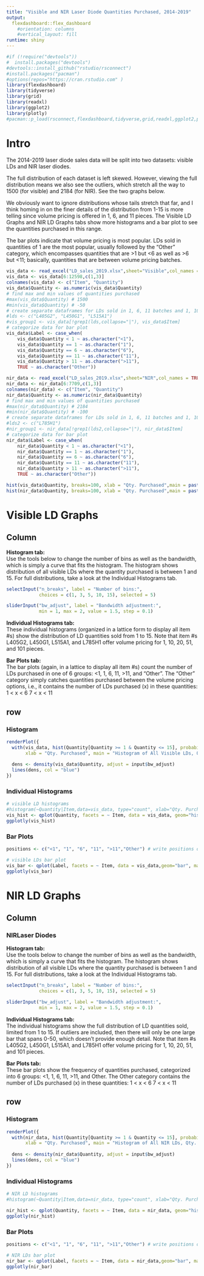 ---
title: "Visible and NIR Laser Diode Quantities Purchased, 2014-2019"
output:
  flexdashboard::flex_dashboard
    #orientation: columns
    #vertical_layout: fill
runtime: shiny
---

```{r Install Packages, results="hide"}
#if (!require("devtools"))
#  install.packages("devtools")
#devtools::install_github("rstudio/rsconnect")
#install.packages("pacman")
#options(repos="https://cran.rstudio.com" )
library(flexdashboard)
library(tidyverse)
library(grid)
library(readxl)
library(ggplot2)
library(plotly)
#pacman::p_load(rsconnect,flexdashboard,tidyverse,grid,readxl,ggplot2,plotly)
```

Intro
=======================================================================

The 2014-2019 laser diode sales data will be split into two datasets: visible LDs and NIR laser diodes.

The full distribution of each dataset is left skewed. However, viewing the full distribution means we also see the outliers, which stretch all the way to 1500 (for visible) and 2184 (for NIR). See the two graphs below.

We obviously want to ignore distributions whose tails stretch that far, and I think homing in on the finer details of the distribution from 1-15 is more telling since volume pricing is offered in 1, 6, and 11 pieces. The Visible LD Graphs and NIR LD Graphs tabs show more histograms and a bar plot to see the quantities purchased in this range.

The bar plots indicate that volume pricing is most popular. LDs sold in quantities of 1 are the most popular, usually followed by the "Other" category, which encompasses quantities that are >1 but <6 as well as >6 but <11; basically, quantities that are between volume pricing batches.

```{r Data Vis}
vis_data <- read_excel("LD_sales_2019.xlsx",sheet="Visible",col_names = TRUE, col_types = NULL, na = "", skip = 0)
vis_data <- vis_data[6:12598,c(1,3)]
colnames(vis_data) <- c("Item", "Quantity")
vis_data$Quantity <- as.numeric(vis_data$Quantity)
# find max and min values of quantities purchased
#max(vis_data$Quantity) # 1500
#min(vis_data$Quantity) # -50
# create separate dataframes for LDs sold in 1, 6, 11 batches and 1, 10, 20, 51, and 101 batches.
#lds <- c("L405G2", "L450G1", "L515A1")
#vis_group1 <- vis_data[!grep1(lds,collapse="|"), vis_data$Item]
# categorize data for bar plot
vis_data$Label <- case_when(
    vis_data$Quantity < 1 ~ as.character("<1"),
    vis_data$Quantity == 1 ~ as.character("1"),
    vis_data$Quantity == 6 ~ as.character("6"),
    vis_data$Quantity == 11 ~ as.character("11"),
    vis_data$Quantity > 11 ~ as.character(">11"),
    TRUE ~ as.character("Other"))
```

```{r Data NIR}
nir_data <- read_excel("LD_sales_2019.xlsx",sheet="NIR",col_names = TRUE, col_types = NULL, na = "", skip = 0)
nir_data <- nir_data[6:7709,c(1,3)]
colnames(nir_data) <- c("Item", "Quantity")
nir_data$Quantity <- as.numeric(nir_data$Quantity)
# find max and min values of quantities purchased
#max(nir_data$Quantity) # 2184
#min(nir_data$Quantity) # -100
# create separate dataframes for LDs sold in 1, 6, 11 batches and 1, 10, 20, 51, and 101 batches.
#lds2 <- c("L785H1")
#nir_group1 <- nir_data[!grep1(lds2,collapse="|"), nir_data$Item]
# categorize data for bar plot
nir_data$Label <- case_when(
    nir_data$Quantity < 1 ~ as.character("<1"),
    nir_data$Quantity == 1 ~ as.character("1"),
    nir_data$Quantity == 6 ~ as.character("6"),
    nir_data$Quantity == 11 ~ as.character("11"),
    nir_data$Quantity > 11 ~ as.character(">11"),
    TRUE ~ as.character("Other"))
```

```{r }
hist(vis_data$Quantity, breaks=100, xlab = "Qty. Purchased",main = paste("Full Distribution of Visible LDs"))
hist(nir_data$Quantity, breaks=100, xlab = "Qty. Purchased",main = paste("Full Distribution of NIR LDs"))
```


Visible LD Graphs
=======================================================================
Column {.sidebar}
-----------------------------------------------------------------------

<b>Histogram tab:</b><br />
Use the tools below to change the number of bins as well as the bandwidth, which is simply a curve that fits the histogram. The histogram shows distribution of all visible LDs where the quantity purchased is between 1 and 15. For full distributions, take a look at the Individual Histograms tab.
```{r}
selectInput("n_breaks", label = "Number of bins:",
            choices = c(1, 3, 5, 10, 15), selected = 5)

sliderInput("bw_adjust", label = "Bandwidth adjustment:",
            min = 1, max = 2, value = 1.5, step = 0.1)
```

<b>Individual Histograms tab:</b><br />
These individual histograms (organized in a lattice form to display all item #s) show the distribution of LD quantities sold from 1 to 15. Note that item #s L405G2, L450G1, L515A1, and L785H1 offer volume pricing for 1, 10, 20, 51, and 101 pieces.

<b>Bar Plots tab:</b><br />
The bar plots (again, in a lattice to display all item #s) count the number of LDs purchased in one of 6 groups: <1, 1, 6, 11, >11, and "Other". The "Other" category simply catches quantities purchased between the volume pricing options, i.e., it contains the number of LDs purchased (x) in these quantities:
1 < x < 6
7 < x < 11

row {.tabset }
-----------------------------------------------------------------------

### Histogram

```{r}
renderPlot({
  with(vis_data, hist(Quantity[Quantity >= 1 & Quantity <= 15], probability = TRUE, breaks = as.numeric(input$n_breaks),
       xlab = "Qty. Purchased", main = "Histogram of All Visible LDs, Qty. Purchased b/w 1 and 15"))
  
  dens <- density(vis_data$Quantity, adjust = input$bw_adjust)
  lines(dens, col = "blue")
})
```

### Individual Histograms
```{r Histograms Vis}
# visible LD histograms
#histogram(~Quantity|Item,data=vis_data, type="count", xlab="Qty. Purchased", main="Individual Histograms of Qty. Purchased", breaks=c(6))
vis_hist <- qplot(Quantity, facets = ~ Item, data = vis_data, geom="histogram", ylim=c(0,200), binwidth = 0.5, main="Individual Histograms of Qty. Purchased", xlab = "Qty. Purchased", ylab = "Frequency") + theme(plot.title = element_text(hjust = 0.5)) + scale_x_continuous(breaks = seq(0, 15, 5), lim = c(0,15))# +theme(axis.text=element_text(size=4))
ggplotly(vis_hist)
```



### Bar Plots
```{r Bar Plots}
positions <- c("<1", "1", "6", "11", ">11","Other") # write positions of labels on x-axis

# visible LDs bar plot
vis_bar <- qplot(Label, facets = ~ Item, data = vis_data,geom="bar", main="Individual Bar Plots of Qty. Purchased", xlab = "Qty. Purchased", ylab = "Count") + theme(plot.title = element_text(hjust = 0.5)) + scale_x_discrete(limits = positions)+ scale_y_continuous(breaks = seq(0, 400, 100), lim = c(0,400))# +theme(axis.text=element_text(size=4))
ggplotly(vis_bar)

```

NIR LD Graphs
=======================================================================
Column {.sidebar}
-----------------------------------------------------------------------
### NIRLaser Diodes


<b>Histogram tab:</b><br />
Use the tools below to change the number of bins as well as the bandwidth, which is simply a curve that fits the histogram. The histogram shows distribution of all visible LDs where the quantity purchased is between 1 and 15. For full distributions, take a look at the Individual Histograms tab.

```{r}
selectInput("n_breaks", label = "Number of bins:",
            choices = c(1, 3, 5, 10, 15), selected = 5)

sliderInput("bw_adjust", label = "Bandwidth adjustment:",
            min = 1, max = 2, value = 1.5, step = 0.1)
```
<b>Individual Histograms tab:</b><br />
The individual histograms show the full distribution of LD quantities sold, limited from 1 to 15. If outliers are included, then there will only be one large bar that spans 0-50, which doesn't provide enough detail. Note that item #s L405G2, L450G1, L515A1, and L785H1 offer volume pricing for 1, 10, 20, 51, and 101 pieces.

<b>Bar Plots tab:</b><br />
These bar plots show the frequency of quantities purchased, categorized into 6 groups: <1, 1, 6, 11, >11, and Other. The Other category contains the number of LDs purchased (x) in these quantities:
1 < x < 6
7 < x < 11

row {.tabset }
-----------------------------------------------------------------------

### Histogram

```{r}
renderPlot({
  with(nir_data, hist(Quantity[Quantity >= 1 & Quantity <= 15], probability = TRUE, breaks = as.numeric(input$n_breaks),
       xlab = "Qty. Purchased", main = "Histogram of All NIR LDs, Qty. Purchased b/w 1 and 15"))
  
  dens <- density(nir_data$Quantity, adjust = input$bw_adjust)
  lines(dens, col = "blue")
})
```

### Individual Histograms

```{r Histograms NIR}
# NIR LD histograms
#histogram(~Quantity|Item,data=nir_data, type="count", xlab="Qty. Purchased", main="Individual Histograms of Qty. Purchased", breaks=c(6))

nir_hist <- qplot(Quantity, facets = ~ Item, data = nir_data, geom="histogram", xlim=c(1,15), ylim=c(0,150), binwidth = 0.5, main="Individual Histograms of Qty. Purchased", xlab = "Qty. Purchased", ylab = "Frequency") + theme(plot.title = element_text(hjust = 0.5))+ scale_x_continuous(breaks = seq(0, 15, 5), lim = c(0,15))# +theme(axis.text=element_text(size=4))
ggplotly(nir_hist)
```

### Bar Plots

```{r Bar Plots NIR}
positions <- c("<1", "1", "6", "11", ">11","Other") # write positions of labels on x-axis

# NIR LDs bar plot
nir_bar <- qplot(Label, facets = ~ Item, data = nir_data,geom="bar", main="Individual Bar Plots of Qty. Purchased", xlab = "Qty. Purchased", ylab = "Count") + theme(plot.title = element_text(hjust = 0.5)) + scale_x_discrete(limits = positions)+ scale_y_continuous(breaks = seq(0, 400, 100), lim = c(0,400))#+theme(axis.text=element_text(size=4))
ggplotly(nir_bar)
```





